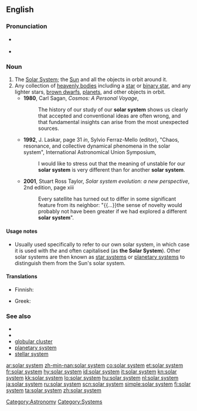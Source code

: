 {{also|Solar System}}
==English==
{{wikipedia}}

===Pronunciation===
* {{a|UK}} {{IPA|/ˈsəʊl.ə ˌsɪs.təm/}}
* {{a|US}} {{IPA|/ˈsoʊ.lɚ ˌsɪs.təm/}}

===Noun===
{{en-noun|sg=[[solar]] [[system]]}}

# The [[Solar System]]; the [[Sun]] and all the objects in orbit around it.
# Any collection of [[heavenly bodies]] including a [[star]] or [[binary star]], and any lighter stars, [[brown dwarf]]s, [[planet]]s, and other objects in orbit.
#* '''1980''', Carl Sagan, ''Cosmos: A Personal Voyage'',
#*: The history of our study of our '''solar system''' shows us clearly that accepted and conventional ideas are often wrong, and that fundamental insights can arise from the most unexpected sources.
#* '''1992''', J. Laskar, page 31 ''in'', Sylvio Ferraz-Mello (editor), "Chaos, resonance, and collective dynamical phenomena in the solar system", International Astronomical Union Symposium,
#*: I would like to stress out that the meaning of unstable for our '''solar system''' is very different than for another '''solar system'''.
#* '''2001''', Stuart Ross Taylor, ''Solar system evolution: a new perspective'', 2nd edition, page xiii
#*: Every satellite has turned out to differ in some significant feature from its neighbor: "{{...}}the sense of novelty would probably not have been greater if we had explored a different '''solar system'''".

====Usage notes====
* Usually used specifically to refer to our own solar system, in which case it is used with ''the'' and often capitalised (as '''the Solar System''').  Other solar systems are then known as [[star system]]s or [[planetary system]]s to distinguish them from the Sun's solar system.

====Translations====
{{trans-see|Solar System}}
{{trans-top|any collection of heavenly bodies orbiting a star}}
* Finnish: {{t+|fi|aurinkokunta}}
{{trans-mid}}
* Greek: {{t|el|ηλιακό σύστημα|n|tr=iliakó sýstima|sc=Grek}}
{{trans-bottom}}

===See also===
* {{list|en|planets of the solar system}}
* {{list|en|dwarf planets of the solar system}}
* [[globular cluster]]
* [[planetary system]]
* [[stellar system]]

[[Category:Astronomy]]
[[Category:Systems]]

[[ar:solar system]]
[[zh-min-nan:solar system]]
[[co:solar system]]
[[et:solar system]]
[[fr:solar system]]
[[hy:solar system]]
[[id:solar system]]
[[it:solar system]]
[[kn:solar system]]
[[kk:solar system]]
[[lo:solar system]]
[[hu:solar system]]
[[nl:solar system]]
[[ja:solar system]]
[[ru:solar system]]
[[scn:solar system]]
[[simple:solar system]]
[[fi:solar system]]
[[ta:solar system]]
[[zh:solar system]]